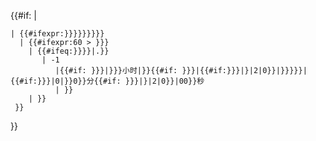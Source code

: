 {{#if:{{{4|}}} | {{Error|错误：不应指定参数4。}}
 | {{#ifexpr:{{{h|{{{1|}}}}}}{{{m|{{{2|0}}}}}}{{{s|{{{3|0}}}}}}
   | {{#ifexpr:60 > {{{s|{{{3|0}}}}}}
     | {{#ifeq:{{str find|{{{h|{{{1|}}}}}}{{{m|{{{2|}}}}}}|.}}
        | -1
           |<span class="duration">{{#if: {{{h|{{{1|}}}}}}|<span class="h">{{{h|{{{1|}}}}}}</span>小时|}}{{#if: {{{m|{{{2|}}}}}}|<span class="min">{{#if:{{{h|{{{1|}}}}}}|{{padleft:{{{m|{{{2|}}}}}}|2|0}}|{{{m|{{{2|}}}}}}}}</span>|{{#if:{{{h|{{{1|}}}}}}|0|}}<span class="min">0</span>}}分<span class="s">{{#if: {{{s|{{{3|}}}}}}|{{padleft:{{{s|{{{3|}}}}}}|2|0}}|00}}</span>秒</span>
           | {{Error|错误：<code>'h'</code> and <code>'m'</code>值必须是整数。}}}}
     | {{Error|错误：<code>'s'</code> 不能大于59。}}}}
  }}
}}<noinclude>{{documentation}}</noinclude>
